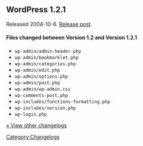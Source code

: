 == WordPress 1.2.1 ==

Released 2004-10-6. [http://wordpress.org/development/2004/10/wp-121/ Release post].

==== Files changed between Version 1.2 and Version 1.2.1 ====

*<code>wp-admin/admin-header.php</code>
*<code>wp-admin/bookmarklet.php</code>
*<code>wp-admin/categories.php</code>
*<code>wp-admin/edit.php</code>
*<code>wp-admin/options.php</code>
*<code>wp-admin/post.php</code>
*<code>wp-admin/wp-admin.css</code>
*<code>wp-comments-post.php</code>
*<code>wp-includes/functions-formatting.php</code>
*<code>wp-includes/version.php</code>
*<code>wp-login.php</code>

[[Changelog|&laquo; View other changelogs]]

[[Category:Changelogs]]